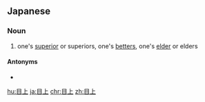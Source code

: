 ==Japanese==
{{ja-kanjitab|め|うえ|yomi=k}}

===Noun===
{{ja-noun|めうえ|hhira=めうへ}}

# one's [[superior]] or superiors, one's [[betters]], one's [[elder]] or elders

====Antonyms====
* {{ja-r|目下|めした|gloss=inferiors}}

[[hu:目上]]
[[ja:目上]]
[[chr:目上]]
[[zh:目上]]